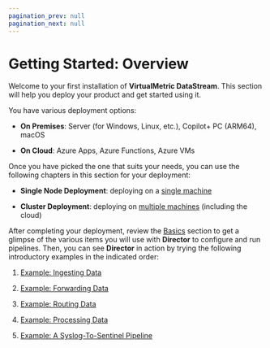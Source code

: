 ```yaml
---
pagination_prev: null
pagination_next: null
---
```


# Getting Started: Overview

Welcome to your first installation of **VirtualMetric DataStream**. This section will help you deploy your product and get started using it.

You have various deployment options:

* **On Premises**: Server (for Windows, Linux, etc.), Copilot+ PC (ARM64), macOS

* **On Cloud**: Azure Apps, Azure Functions, Azure VMs

Once you have picked the one that suits your needs, you can use the following chapters in this section for your deployment:

* **Single Node Deployment**: deploying on a [single machine](/docs/getting-started/single-node-deployment.mdx)

* **Cluster Deployment**: deploying on [multiple machines](/docs/getting-started/cluster-deployment.mdx) (including the cloud)

After completing your deployment, review the [Basics](/docs/getting-started/basics.mdx) section to get a glimpse of the various items you will use with **Director** to configure and run pipelines. Then, you can see **Director** in action by trying the following introductory examples in the indicated order:

1. [Example: Ingesting Data](/docs/getting-started/example-device.mdx)

2. [Example: Forwarding Data](/docs/getting-started/example-target.mdx)

3. [Example: Routing Data](/docs/getting-started/example-route.mdx)

4. [Example: Processing Data](/docs/getting-started/example-process.mdx)

5. [Example: A Syslog-To-Sentinel Pipeline](/docs/getting-started/example-pipeline.mdx)
